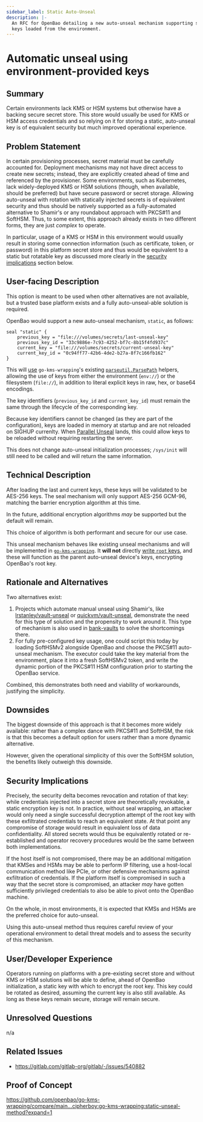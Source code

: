```yaml
---
sidebar_label: Static Auto-Unseal
description: |-
  An RFC for OpenBao detailing a new auto-unseal mechanism supporting static
  keys loaded from the environment.
---
```


# Automatic unseal using environment-provided keys

## Summary

Certain environments lack KMS or HSM systems but otherwise have a backing
secure secret store. This store would usually be used for KMS or HSM access
credentials and so relying on it for storing a static, auto-unseal key is of
equivalent security but much improved operational experience.

## Problem Statement

In certain provisioning processes, secret material must be carefully accounted
for. Deployment mechanisms may not have direct access to create new secrets;
instead, they are explicitly created ahead of time and referenced by the
provisioner. Some environments, such as Kubernetes, lack widely-deployed KMS or
HSM solutions (though, when available, should be preferred) but have secure
password or secret storage. Allowing auto-unseal with rotation with statically
injected secrets is of equivalent security and thus should be natively supported
as a fully-automated alternative to Shamir's or any roundabout approach with
PKCS#11 and SoftHSM. Thus, to some extent, this approach already exists in two
different forms, they are just _complex_ to operate.

In particular, usage of a KMS or HSM in this environment would usually result
in storing some connection information (such as certificate, token, or
password) in this platform secret store and thus would be equivalent to a
static but rotatable key as discussed more clearly in the [security
implications](#security-implications) section below.

## User-facing Description

This option is meant to be used when other alternatives are not available,
but a trusted base platform exists and a fully auto-unseal-able solution
is required.

OpenBao would support a new auto-unseal mechanism, `static`, as follows:

```hcl
seal "static" {
    previous_key = "file:///volumes/secrets/last-unseal-key"
    previous_key_id = "33c9886e-7c93-4252-bf7c-8b15f4fd937c"
    current_key = "file:///volumes/secrets/current-unseal-key"
    current_key_id = "0c94ff77-42b6-4de2-b27a-8f7c166fb162"
}
```

This will [use](https://github.com/openbao/go-kms-wrapping/blob/1a1c5b0c79b112d9d08dadc53b4d98c7e5166397/options.go#L159-L181)
`go-kms-wrapping`'s existing [`parseutil.ParsePath`](https://pkg.go.dev/github.com/hashicorp/go-secure-stdlib/parseutil#ParsePath)
helpers, allowing the use of keys from either the environment (`env://`) or
the filesystem (`file://`), in addition to literal explicit keys in raw,
hex, or base64 encodings.

The key identifiers (`previous_key_id` and `current_key_id`) must
remain the same through the lifecycle of the corresponding key.

Because key identifiers cannot be changed (as they are part of the
configuration), keys are loaded in memory at startup and are not reloaded
on SIGHUP currenlty. When [Parallel Unseal](https://github.com/openbao/openbao/issues/1021)
lands, this could allow keys to be reloaded without requiring restarting
the server.

This does not change auto-unseal initialization processes; `/sys/init` will
still need to be called and will return the same information.

## Technical Description

After loading the last and current keys, these keys will be validated to be
AES-256 keys. The seal mechanism will only support AES-256 GCM-96, matching
the barrier encryption algorithm at this time.

In the future, additional encryption algorithms _may_ be supported but the
default will remain.

This choice of algorithm is both performant and secure for our use case.

This unseal mechanism behaves like existing unseal mechanisms and will be
implemented in [`go-kms-wrapping`](https://github.com/openbao/go-kms-wrapping).
It **will not** directly [write `root` keys](https://github.com/openbao/openbao/issues/1021),
and these will function as the parent auto-unseal device's keys, encrypting
OpenBao's root key.

## Rationale and Alternatives

Two alternatives exist:

1. Projects which automate manual unseal using Shamir's, like
   [lrstanley/vault-unseal](https://github.com/lrstanley/vault-unseal) or
   [quickvm/vault-unseal](https://github.com/quickvm/vault-unseal),
   demonstrate the need for this type of solution and the propensity to
   work around it. This type of mechanism is also used in
   [bank-vaults](https://bank-vaults.dev/docs/concepts/unseal-keys/)
   to solve the shortcomings there.
2. For fully pre-configured key usage, one could script this today by
   loading SoftHSMv2 alongside OpenBao and choose the PKCS#11 auto-unseal
   mechanism. The executor could take the key material from the environment,
   place it into a fresh SoftHSMv2 token, and write the dynamic portion of
   the PKCS#11 HSM configuration prior to starting the OpenBao service.

Combined, this demonstrates both need and viability of workarounds, justifying
the simplicity.

## Downsides

The biggest downside of this approach is that it becomes more widely
available: rather than a complex dance with PKCS#11 and SoftHSM, the risk
is that this becomes a default option for users rather than a more dynamic
alternative.

However, given the operational simplicity of this over the SoftHSM solution,
the benefits likely outweigh this downside.

## Security Implications

Precisely, the security delta becomes revocation and rotation of that key:
while credentials injected into a secret store are theoretically revokable,
a static encryption key is not. In practice, without seal wrapping, an
attacker would only need a single successful decryption attempt of the root
key with these exfiltrated credentials to reach an equivalent state. At that
point any compromise of storage would result in equivalent loss of data
confidentiality. All stored secrets would thus be equivalently rotated or
re-established and operator recovery procedures would be the same between
both implementations.

If the host itself is not compromised, there may be an additional mitigation
that KMSes and HSMs may be able to perform IP filtering, use a host-local
communication method like PCIe, or other defensive mechanisms against
exfiltration of credentials. If the platform itself is compromised in such a
way that the secret store is compromised, an attacker _may_ have gotten
sufficiently privileged credentials to also be able to pivot onto the
OpenBao machine.

On the whole, in most environments, it is expected that KMSs and HSMs are
the preferred choice for auto-unseal.

Using this auto-unseal method thus requires careful review of your
operational environment to detail threat models and to assess the security
of this mechanism.

## User/Developer Experience

Operators running on platforms with a pre-existing secret store and without
KMS or HSM solutions will be able to define, ahead of OpenBao initialization,
a static key with which to encrypt the root key. This key could be rotated
as desired, assuming the current key is also still available. As long as these
keys remain secure, storage will remain secure.

## Unresolved Questions

n/a

## Related Issues

- https://gitlab.com/gitlab-org/gitlab/-/issues/540882

## Proof of Concept

https://github.com/openbao/go-kms-wrapping/compare/main...cipherboy:go-kms-wrapping:static-unseal-method?expand=1
